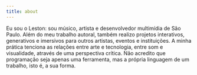 ```yaml
---
title: about
---
```


Eu sou o Leston: sou músico, artista e desenvolvedor multimídia de São Paulo. Além do meu trabalho autoral, também realizo projetos interativos, generativos e imersivos para outros artistas, eventos e instituições. A minha prática tenciona as relações entre arte e tecnologia, entre som e visualidade, através de uma perspectiva crítica. Não acredito que programação seja apenas uma ferramenta, mas a própria linguagem de um trabalho, isto é, a sua forma.
